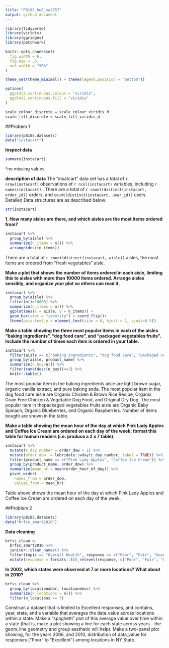 ```yaml
---
title: "P8105_hw3_xw2757"
output: github_document
---
```

```r
library(tidyverse)
library(viridis)
library(ggridges)
library(patchwork)

knitr::opts_chunk$set(
  fig.width = 6,
  fig.asp = .6,
  out.width = "90%"
)

theme_set(theme_minimal() + theme(legend.position = "bottom"))

options(
  ggplot2.continuous.colour = "viridis",
  ggplot2.continuous.fill = "viridis"
)

scale_colour_discrete = scale_colour_viridis_d
scale_fill_discrete = scale_fill_viridis_d
```

##Probem 1 
```r
library(p8105.datasets)
data("instacart")
```

**Inspect data**
```r
summary(instacart) 
```
^no missing values


**description of data**
The "insatcart" data set has a total of `r nrow(instacart)` observations of `r ncol(instacart)` variables, including `r names(instacart)` . There are a total of `r count(distinct(instacart, order_id))` orders, and `count(distinct(instacart, user_id))` users. Detailed Data structures are as described below:
```r
str(instacart)
```

**1. How many aisles are there, and which aisles are the most items ordered from?**
```r
instacart %>% 
  group_by(aisle) %>% 
  summarize(n_items = n()) %>% 
  arrange(desc(n_items))
```
There are a total of `r count(distinct(instacart, aisle))` aisles, the most items are ordered from "fresh vegetables" aisle. 


**Make a plot that shows the number of items ordered in each aisle, limiting this to aisles with more than 10000 items ordered. Arrange aisles sensibly, and organize your plot so others can read it.**

```r
instacart %>% 
  group_by(aisle) %>% 
  filter(n()>10000) %>% 
  summarize(n_items = n()) %>%
  ggplot(aes(x = aisle, y = n_items)) +
  geom_bar(stat = "identity") + coord_flip()+ 
  theme(axis.text.y = element_text(size = 6, hjust = 1, vjust=0.5))
```



**Make a table showing the three most popular items in each of the aisles “baking ingredients”, “dog food care”, and “packaged vegetables fruits”. Include the number of times each item is ordered in your table.**

```r
instacart %>% 
  filter(aisle == c("baking ingredients", "dog food care", "packaged vegetables fruits")) %>% 
  group_by(aisle, product_name) %>% 
  summarize(n_buy=n()) %>% 
  filter(rank(desc(n_buy))<=3) %>% 
  knitr::kable()
```
The most popular item in the baking ingredients aisle are light brown sugar, organic vanilla extract, and pure baking soda. 
The most popular item in the dog food care aisle are Organix Chicken & Brown Rice Recipe, Organix Grain Free Chicken & Vegetable Dog Food, and Original Dry Dog.
The most popular item in thepackaged vegetables fruits aisle are Organic Baby Spinach, Organic Blueberries, and Organic Raspberries. Number of items bought are shown in the table. 

**Make a table showing the mean hour of the day at which Pink Lady Apples and Coffee Ice Cream are ordered on each day of the week; format this table for human readers (i.e. produce a 2 x 7 table).**
```r
instacart %>% 
  mutate(t_day_number = order_dow + 1) %>% 
  mutate(order_dow  = lubridate::wday(t_day_number, label = TRUE)) %>% 
  filter(product_name == c("Pink Lady Apples", "Coffee Ice Cream")) %>% 
  group_by(product_name, order_dow) %>% 
  summarize(mean_hr = mean(order_hour_of_day)) %>% 
  pivot_wider(
    names_from = order_dow, 
    values_from = mean_hr)
```
Table above shows the mean hour of the day at which Pink Lady Apples and Coffee Ice Cream are ordered on each day of the week. 

##Problem 2
```r
library(p8105.datasets)
data("brfss_smart2010")
```

**Data cleaning**
```r
brfss_clean <- 
  brfss_smart2010 %>% 
  janitor::clean_names() %>% 
  filter(topic == "Overall Health", response == c("Poor", "Fair", "Good", "Very good", "Excellent")) %>% 
  mutate(response = forcats::fct_relevel(response, c("Poor", "Fair", "Good", "Very good", "Excellent")))
```
**In 2002, which states were observed at 7 or more locations? What about in 2010?**

```r
brfss_clean %>% 
  group_by(locationabbr, locationdesc) %>% 
  summarize(n_locations = n()) %>% 
  filter(n_locations >= 7)
```

Construct a dataset that is limited to Excellent responses, and contains, year, state, and a variable that averages the data_value across locations within a state. Make a “spaghetti” plot of this average value over time within a state (that is, make a plot showing a line for each state across years – the geom_line geometry and group aesthetic will help).
Make a two-panel plot showing, for the years 2006, and 2010, distribution of data_value for responses (“Poor” to “Excellent”) among locations in NY State.

